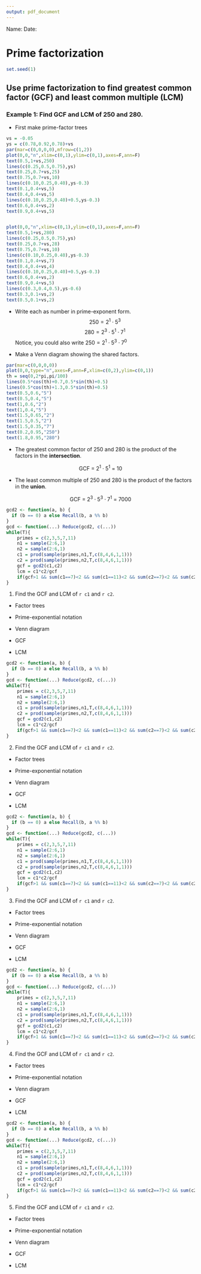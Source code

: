 ```yaml
---
output: pdf_document
---
```


Name: \hspace{4in} Date: \hfill \hrule

# Prime factorization

```r
set.seed(1)
```

## Use prime factorization to find greatest common factor (GCF) and least common multiple (LCM)

### Example 1: Find GCF and LCM of 250 and 280.

* First make prime-factor trees

```r
vs = -0.05
ys = c(0.78,0.92,0.78)+vs
par(mar=c(0,0,0,0),mfrow=c(1,2))
plot(0,0,"n",xlim=c(0,1),ylim=c(0,1),axes=F,ann=F)
text(0.5,1+vs,250)
lines(c(0.25,0.5,0.75),ys)
text(0.25,0.7+vs,25)
text(0.75,0.7+vs,10)
lines(c(0.10,0.25,0.40),ys-0.3)
text(0.1,0.4+vs,5)
text(0.4,0.4+vs,5)
lines(c(0.10,0.25,0.40)+0.5,ys-0.3)
text(0.6,0.4+vs,2)
text(0.9,0.4+vs,5)


plot(0,0,"n",xlim=c(0,1),ylim=c(0,1),axes=F,ann=F)
text(0.5,1+vs,280)
lines(c(0.25,0.5,0.75),ys)
text(0.25,0.7+vs,28)
text(0.75,0.7+vs,10)
lines(c(0.10,0.25,0.40),ys-0.3)
text(0.1,0.4+vs,7)
text(0.4,0.4+vs,4)
lines(c(0.10,0.25,0.40)+0.5,ys-0.3)
text(0.6,0.4+vs,2)
text(0.9,0.4+vs,5)
lines(c(0.3,0.4,0.5),ys-0.6)
text(0.3,0.1+vs,2)
text(0.5,0.1+vs,2)

```

* Write each as number in prime-exponent form.
$$250 = 2^1 \cdot 5^3$$
$$280 = 2^3 \cdot 5^1 \cdot 7^1$$
Notice, you could also write $250 = 2^1 \cdot 5^3\cdot 7^0$

* Make a Venn diagram showing the shared factors.

```r
par(mar=c(0,0,0,0))
plot(0,0,type="n",axes=F,ann=F,xlim=c(0,2),ylim=c(0,1))
th = seq(0,2*pi,pi/100)
lines(0.5*cos(th)+0.7,0.5*sin(th)+0.5)
lines(0.5*cos(th)+1.3,0.5*sin(th)+0.5)
text(0.5,0.6,"5")
text(0.5,0.4,"5")
text(1,0.6,"2")
text(1,0.4,"5")
text(1.5,0.65,"2")
text(1.5,0.5,"2")
text(1.5,0.35,"7")
text(0.2,0.95,"250")
text(1.8,0.95,"280")
```

* The greatest common factor of 250 and 280 is the product of the factors in the **intersection**.

$$\text{GCF} ~=~ 2^1\cdot 5^1 ~=~ 10$$

* The least common multiple of 250 and 280 is the product of the factors in the **union**.

$$\text{GCF} ~=~ 2^3\cdot 5^3\cdot 7^1 ~=~ 7000$$


\newpage

```r
gcd2 <- function(a, b) {
  if (b == 0) a else Recall(b, a %% b)
}
gcd <- function(...) Reduce(gcd2, c(...))
while(T){
    primes = c(2,3,5,7,11)
    n1 = sample(2:6,1)
    n2 = sample(2:6,1)
    c1 = prod(sample(primes,n1,T,c(8,4,6,1,1)))
    c2 = prod(sample(primes,n2,T,c(8,4,6,1,1)))
    gcf = gcd2(c1,c2)
    lcm = c1*c2/gcf
    if(gcf>1 && sum(c1==7)<2 && sum(c1==11)<2 && sum(c2==7)<2 && sum(c2==11)<2 && c1<200 && c2<200 && lcm>max(c(c1,c2))){break}
}
```

1. Find the GCF and LCM of `r c1` and `r c2`.

* Factor trees 

\vfill

* Prime-exponential notation

\vfill

* Venn diagram

\vfill

* GCF

\vfill

* LCM

\vfill

\newpage

```r
gcd2 <- function(a, b) {
  if (b == 0) a else Recall(b, a %% b)
}
gcd <- function(...) Reduce(gcd2, c(...))
while(T){
    primes = c(2,3,5,7,11)
    n1 = sample(2:6,1)
    n2 = sample(2:6,1)
    c1 = prod(sample(primes,n1,T,c(8,4,6,1,1)))
    c2 = prod(sample(primes,n2,T,c(8,4,6,1,1)))
    gcf = gcd2(c1,c2)
    lcm = c1*c2/gcf
    if(gcf>1 && sum(c1==7)<2 && sum(c1==11)<2 && sum(c2==7)<2 && sum(c2==11)<2 && c1<200 && c2<200 && lcm>max(c(c1,c2))){break}
}
```

2. Find the GCF and LCM of `r c1` and `r c2`.

* Factor trees 

\vfill

* Prime-exponential notation

\vfill

* Venn diagram

\vfill

* GCF

\vfill

* LCM

\vfill

\newpage

```r
gcd2 <- function(a, b) {
  if (b == 0) a else Recall(b, a %% b)
}
gcd <- function(...) Reduce(gcd2, c(...))
while(T){
    primes = c(2,3,5,7,11)
    n1 = sample(2:6,1)
    n2 = sample(2:6,1)
    c1 = prod(sample(primes,n1,T,c(8,4,6,1,1)))
    c2 = prod(sample(primes,n2,T,c(8,4,6,1,1)))
    gcf = gcd2(c1,c2)
    lcm = c1*c2/gcf
    if(gcf>1 && sum(c1==7)<2 && sum(c1==11)<2 && sum(c2==7)<2 && sum(c2==11)<2 && c1<200 && c2<200 && lcm>max(c(c1,c2))){break}
}
```

3. Find the GCF and LCM of `r c1` and `r c2`.

* Factor trees 

\vfill

* Prime-exponential notation

\vfill

* Venn diagram

\vfill

* GCF

\vfill

* LCM

\vfill

\newpage

```r
gcd2 <- function(a, b) {
  if (b == 0) a else Recall(b, a %% b)
}
gcd <- function(...) Reduce(gcd2, c(...))
while(T){
    primes = c(2,3,5,7,11)
    n1 = sample(2:6,1)
    n2 = sample(2:6,1)
    c1 = prod(sample(primes,n1,T,c(8,4,6,1,1)))
    c2 = prod(sample(primes,n2,T,c(8,4,6,1,1)))
    gcf = gcd2(c1,c2)
    lcm = c1*c2/gcf
    if(gcf>1 && sum(c1==7)<2 && sum(c1==11)<2 && sum(c2==7)<2 && sum(c2==11)<2 && c1<200 && c2<200 && lcm>max(c(c1,c2))){break}
}
```

4. Find the GCF and LCM of `r c1` and `r c2`.

* Factor trees 

\vfill

* Prime-exponential notation

\vfill

* Venn diagram

\vfill

* GCF

\vfill

* LCM

\vfill

\newpage

```r
gcd2 <- function(a, b) {
  if (b == 0) a else Recall(b, a %% b)
}
gcd <- function(...) Reduce(gcd2, c(...))
while(T){
    primes = c(2,3,5,7,11)
    n1 = sample(2:6,1)
    n2 = sample(2:6,1)
    c1 = prod(sample(primes,n1,T,c(8,4,6,1,1)))
    c2 = prod(sample(primes,n2,T,c(8,4,6,1,1)))
    gcf = gcd2(c1,c2)
    lcm = c1*c2/gcf
    if(gcf>1 && sum(c1==7)<2 && sum(c1==11)<2 && sum(c2==7)<2 && sum(c2==11)<2 && c1<200 && c2<200 && lcm>max(c(c1,c2))){break}
}
```

5. Find the GCF and LCM of `r c1` and `r c2`.

* Factor trees 

\vfill

* Prime-exponential notation

\vfill

* Venn diagram

\vfill

* GCF

\vfill

* LCM

\vfill

